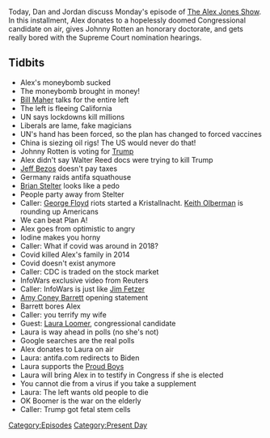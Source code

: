 {{DEFAULTSORT:
    #_EPISODE_0491:October 12, 2020
}}{{Episode
    | title           = October 12, 2020
    | caption         = Listen to this episode on [https://knowledgefight.libsyn.com/491-october-12-2020 Libsyn] [https://open.spotify.com/episode/7vDRomWzCOSDXGTnOHCNDX Spotify], Read the [[Transcript/491: October 12, 2020|Unofficial Transcript]], View discussion on [https://reddit.com/jatdbc Reddit]
    | episodeNumber   = 491
    | length          = 01:29:04
    | airDate         = October 14, 2020
    | coverageDate    = October 12, 2020
    | episodeType     = [[:Category:Present Day|Present Day]]
    | appearance      = [[Bill Maher]], [[Johnny Rotten]], [[Jeff Bezos]], [[Brian Stelter]], [[Keith Olberman]], [[Jim Fetzer]], [[Amy Coney Barrett]], [[Laura Loomer]]
    | previousEpisode = [[490: October 9, 2020]]
    | nextEpisode     = [[492: October 13, 2020]]
}}

{{Stub}}

Today, Dan and Jordan discuss Monday's episode of [[The Alex Jones Show]]. In this installment, Alex donates to a hopelessly doomed Congressional candidate on air, gives Johnny Rotten an honorary doctorate, and gets really bored with the Supreme Court nomination hearings.

==Tidbits==

*Alex's moneybomb sucked
*The moneybomb brought in money!
*[[Bill Maher]] talks for the entire left
*The left is fleeing California
*UN says lockdowns kill millions
*Liberals are lame, fake magicians
*UN's hand has been forced, so the plan has changed to forced vaccines
*China is siezing oil rigs! The US would never do that!
*Johnny Rotten is voting for [[Donald Trump|Trump]]
*Alex didn't say Walter Reed docs were trying to kill Trump
*[[Jeff Bezos]] doesn't pay taxes
*Germany raids antifa squathouse
*[[Brian Stelter]] looks like a pedo
*People party away from Stelter
*Caller: [[George Floyd]] riots started a Kristallnacht. [[Keith Olberman]] is rounding up Americans
*We can beat Plan A!
*Alex goes from optimistic to angry
*Iodine makes you horny
*Caller: What if covid was around in 2018?
*Covid killed Alex's family in 2014
*Covid doesn't exist anymore
*Caller: CDC is traded on the stock market
*InfoWars exclusive video from Reuters
*Caller: InfoWars is just like [[Jim Fetzer]]
*[[Amy Coney Barrett]] opening statement
*Barrett bores Alex
*Caller: you terrify my wife
*Guest: [[Laura Loomer]], congressional candidate
*Laura is way ahead in polls (no she's not)
*Google searches are the real polls
*Alex donates to Laura on air
*Laura: antifa.com redirects to Biden
*Laura supports the [[Proud Boys]]
*Laura will bring Alex in to testify in Congress if she is elected
*You cannot die from a virus if you take a supplement
*Laura: The left wants old people to die
*OK Boomer is the war on the elderly
*Caller: Trump got fetal stem cells

[[Category:Episodes]]
[[Category:Present Day]]
